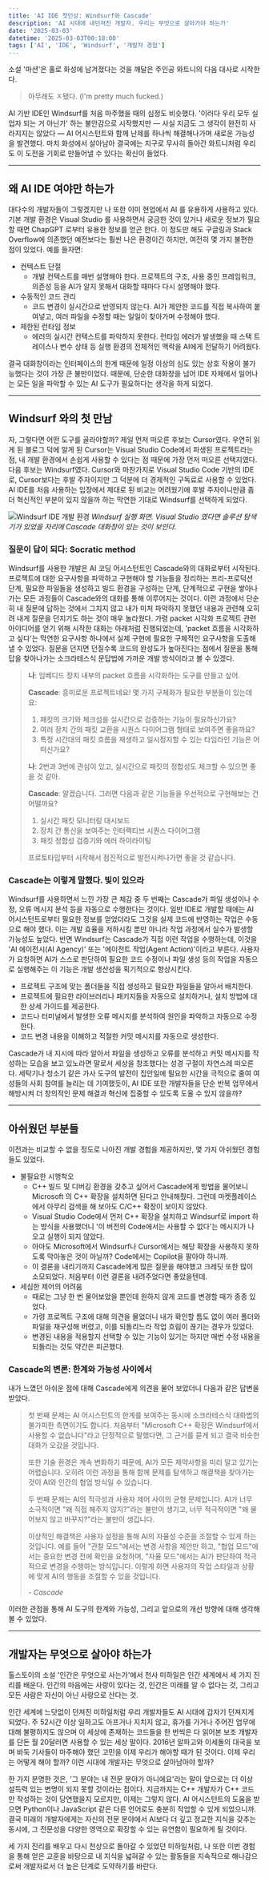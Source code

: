 ```yaml
---
title: 'AI IDE 첫인상: Windsurf와 Cascade'
description: 'AI 시대에 내던져진 개발자. 우리는 무엇으로 살아가야 하는가'
date: '2025-03-03'
datetime: '2025-03-03T00:18:00'
tags: ['AI', 'IDE', 'Windsurf', '개발자 경험']
---
```


소설 '마션'은 홀로 화성에 남겨졌다는 것을 깨달은 주인공 와트니의 다음 대사로 시작한다.

> <span className="text-[#0070f3]">아무래도 ㅈ됐다.</span> (I'm pretty much fucked.)

AI 기반 IDE인 Windsurf를 처음 마주했을 때의 심정도 비슷했다.
'이러다 우리 모두 실업자 되는 거 아닌가' 하는 불안감으로 시작했지만 — 사실 지금도 그 생각이 완전히 사라지지는 않았다 — AI 어시스턴트와 함께 난제를 하나씩 해결해나가며 새로운 가능성을 발견했다.
마치 화성에서 살아남아 결국에는 지구로 무사히 돌아간 와트니처럼 우리도 이 도전을 기회로 만들어낼 수 있다는 확신이 들었다.

---
## 왜 AI IDE 여야만 하는가

대다수의 개발자들이 그렇겠지만 나 또한 이미 현업에서 AI 를 유용하게 사용하고 있다. 기본 개발 환경은 Visual Studio 를 사용하면서 궁금한 것이 있거나 새로운 정보가 필요할 때면 ChapGPT 로부터 유용한 정보를 얻곤 한다.
이 정도만 해도 구글링과 Stack Overflow에 의존했던 예전보다는 훨씬 나은 환경이긴 하지만, 여전히 몇 가지 불편한 점이 있었다. 예를 들자면:

- <span className="text-[#0070f3]">컨텍스트 단절</span>
  - 개발 컨텍스트를 매번 설명해야 한다. 프로젝트의 구조, 사용 중인 프레임워크, 의존성 등을 AI가 알지 못해서 대화할 때마다 다시 설명해야 했다.
- <span className="text-[#0070f3]">수동적인 코드 관리</span>
  - 코드 변경이 실시간으로 반영되지 않는다. AI가 제안한 코드를 직접 복사하여 붙여넣고, 여러 파일을 수정할 때는 일일이 찾아가며 수정해야 했다.
- <span className="text-[#0070f3]">제한된 런타임 정보</span>
  - 에러의 실시간 컨텍스트를 파악하지 못한다. 런타임 에러가 발생했을 때 스택 트레이스나 변수 상태 등 실행 환경의 전체적인 맥락을 AI에게 전달하기 어려웠다.

결국 대화창이라는 인터페이스의 한계 때문에 일정 이상의 심도 있는 상호 작용이 불가능했다는 것이 가장 큰 불만이었다.
때문에, 단순한 대화창을 넘어 IDE 자체에서 일어나는 모든 일을 파악할 수 있는 AI 도구가 필요하다는 생각을 하게 되었다.

---
## Windsurf 와의 첫 만남

자, 그렇다면 어떤 도구를 골라야할까? 제일 먼저 떠오른 후보는 Cursor였다.
우연히 읽게 된 블로그 덕에 알게 된 Cursor는 Visual Studio Code에서 파생된 프로젝트라는 점, 내 개발 환경에서 손쉽게 사용할 수 있다는 점 때문에 가장 먼저 떠오른 선택지였다.
다음 후보는 Windsurf였다. Cursor와 마찬가지로 Visual Studio Code 기반의 IDE로, Cursor보다는 후발 주자이지만 그 덕분에 더 경제적인 구독료로 사용할 수 있었다.
AI IDE를 처음 사용하는 입장에서 제대로 된 비교는 어려웠기에 후발 주자이니만큼 좀 더 혁신적인 부분이 있지 않을까 하는 막연한 기대로 Windsurf를 선택하게 되었다.

![Windsurf IDE 개발 환경](/images/posts/windsurf-ide.png)
*Windsurf 실행 화면. Visual Studio 였다면 솔루션 탐색기가 있었을 자리에 Cascade 대화창이 있는 것이 보인다.*

### 질문이 답이 되다: Socratic method

Windsurf를 사용한 개발은 AI 코딩 어시스턴트인 Cascade와의 대화로부터 시작된다.
프로젝트에 대한 요구사항을 파악하고 구현해야 할 기능들을 정리하는 프리-프로덕션 단계, 필요한 파일들을 생성하고 빌드 환경을 구성하는 단계, 단계적으로 구현을 쌓아나가는 모든 과정들이 Cascade와의 대화를 통해 이루어지는 것이다.
이런 과정에서 단순히 내 질문에 답하는 것에서 그치지 않고 내가 미처 파악하지 못했던 내용과 관련해 오히려 내게 질문을 던지기도 하는 것이 매우 놀라웠다.
가령 packet 시각화 프로젝트 관련 아이디어를 얻기 위해 시작한 대화는 아래처럼 진행되었는데, 'packet 흐름을 시각화하고 싶다'는 막연한 요구사항 하나에서 실제 구현에 필요한 구체적인 요구사항을 도출해 낼 수 있었다.
질문을 던지면 던질수록 코드의 완성도가 높아진다는 점에서 질문을 통해 답을 찾아나가는 소크라테스식 문답법에 가까운 개발 방식이라고 볼 수 있겠다.

> **나**: 임베디드 장치 내부의 packet 흐름을 시각화하는 도구를 만들고 싶어.
> 
> **Cascade**: 흥미로운 프로젝트네요! 몇 가지 구체화가 필요한 부분들이 있는데요:
> 
> 1. 패킷의 크기와 체크섬을 실시간으로 검증하는 기능이 필요하신가요?
> 2. 여러 장치 간의 패킷 교환을 시퀀스 다이어그램 형태로 보여주면 좋을까요?
> 3. 특정 시간대의 패킷 흐름을 재생하고 일시정지할 수 있는 타임라인 기능은 어떠신가요?
> 
> **나**: 2번과 3번에 관심이 있고, 실시간으로 패킷의 정합성도 체크할 수 있으면 좋을 것 같아.
> 
> **Cascade**: 알겠습니다. 그러면 다음과 같은 기능들을 우선적으로 구현해보는 건 어떨까요?
> 
> 1. 실시간 패킷 모니터링 대시보드
> 2. 장치 간 통신을 보여주는 인터랙티브 시퀀스 다이어그램
> 3. 패킷 정합성 검증기와 에러 하이라이팅
> 
> 프로토타입부터 시작해서 점진적으로 발전시켜나가면 좋을 것 같습니다.


### Cascade는 이렇게 말했다. 빛이 있으라

Windsurf를 사용하면서 느낀 가장 큰 체감 중 두 번째는 Cascade가 파일 생성이나 수정, 오류 메시지 분석 등을 자동으로 수행한다는 것이다.
일반 IDE로 개발할 때에는 AI 어시스턴트로부터 필요한 정보를 얻었더라도 그것을 실제 코드에 반영하는 작업은 수동으로 해야 했다. 이는 개발 효율을 저하시킬 뿐만 아니라 작업 과정에서 실수가 발생할 가능성도 높았다.
반면 Windsurf는 Cascade가 직접 이런 작업을 수행하는데, 이것을 'AI 에이전시(AI Agency)' 또는 '에이전트 작업(Agent Action)'이라고 부른다. 사용자가 요청하면 AI가 스스로 판단하여 필요한 코드 수정이나 파일 생성 등의 작업을 자동으로 실행해주는 이 기능은 개발 생산성을 획기적으로 향상시킨다.

- 프로젝트 구조에 맞는 폴더들을 직접 생성하고 필요한 파일들을 알아서 배치한다.
- 프로젝트에 필요한 라이브러리나 패키지들을 자동으로 설치하거나, 설치 방법에 대한 상세 가이드를 제공한다.
- 코드나 터미널에서 발생한 오류 메시지를 분석하여 원인을 파악하고 자동으로 수정한다.
- 코드 변경 내용을 이해하고 적절한 커밋 메시지를 자동으로 생성한다.

Cascade가 내 지시에 따라 알아서 파일을 생성하고 오류를 분석하고 커밋 메시지를 작성하는 모습을 보고 있노라면 말로서 세상을 창조했다는 성경 구절이 자연스레 떠오른다.
세탁기나 청소기 같은 가사 도구의 발전이 집안일에 필요한 시간을 극적으로 줄여 여성들의 사회 참여를 늘리는 데 기여했듯이, AI IDE 또한 개발자들을 단순 반복 업무에서 해방시켜 더 창의적인 문제 해결과 혁신에 집중할 수 있도록 도울 수 있지 않을까?

---
## 아쉬웠던 부분들

이전과는 비교할 수 없을 정도로 나아진 개발 경험을 제공하지만, 몇 가지 아쉬웠던 경험들도 있었다.

- <span className="text-[#0070f3]">불필요한 시행착오</span>
  - C++ 빌드 및 디버깅 환경을 갖추고 싶어서 Cascade에게 방법을 물어보니 Microsoft 의 C++ 확장을 설치하면 된다고 안내해줬다. 그런데 마켓플레이스에서 아무리 검색을 해 보아도 C/C++ 확장이 보이지 않았다.
  - Visual Studio Code에서 먼저 C++ 확장을 설치하고 Windsurf로 import 하는 방식을 사용했더니 '이 버전의 Code에서는 사용할 수 없다'는 메시지가 나오고 실행이 되지 않았다.
  - 아마도 Microsoft에서 Windsurf나 Cursor에서는 해당 확장을 사용하지 못하도록 막아놓은 것이 아닐까? Code에서는 Copilot을 팔아야 하니까.
  - 이 결론을 내리기까지 Cascade에게 많은 질문을 해야했고 크레딧 또한 많이 소모되었다. 처음부터 이런 결론을 내려주었다면 좋았을텐데.
- <span className="text-[#0070f3]">세심한 제어의 어려움</span>
  - 때로는 그냥 한 번 물어보았을 뿐인데 원하지 않게 코드를 변경할 때가 종종 있었다.
  - 가령 프로젝트 구조에 대해 의견을 물었더니 내가 확인할 틈도 없이 여러 폴더와 파일을 재구성해 버렸고, 이를 되돌리느라 작업 흐림이 끊기는 경우가 있었다.
  - 변경된 내용을 적용할지 선택할 수 있는 기능이 있기는 하지만 매번 수정 내용을 되돌리는 것도 약간은 피곤했다. 

### Cascade의 변론: 한계와 가능성 사이에서

내가 느꼈던 아쉬운 점에 대해 Cascade에게 의견을 물어 보았더니 다음과 같은 답변을 받았다.

> 첫 번째 문제는 AI 어시스턴트의 한계를 보여주는 동시에 소크라테스식 대화법의 불가피한 측면이기도 합니다. 처음부터 "Microsoft C++ 확장은 Windsurf에서 사용할 수 없습니다"라고 단정적으로 말했다면, 그 근거를 묻게 되고 결국 비슷한 대화가 오갔을 것입니다. 
>
> 또한 기술 환경은 계속 변화하기 때문에, AI가 모든 제약사항을 미리 알고 있기는 어렵습니다. 오히려 이런 과정을 통해 함께 문제를 탐색하고 해결책을 찾아가는 것이 AI와 인간의 협업 방식일 수 있습니다.
>
> 두 번째 문제는 AI의 적극성과 사용자 제어 사이의 균형 문제입니다. AI가 너무 소극적이면 "왜 직접 해주지 않지?"라는 불만이 생기고, 너무 적극적이면 "왜 물어보지 않고 바꾸지?"라는 불만이 생깁니다. 
>
> 이상적인 해결책은 사용자 설정을 통해 AI의 자율성 수준을 조절할 수 있게 하는 것입니다. 예를 들어 "관찰 모드"에서는 변경 사항을 제안만 하고, "협업 모드"에서는 중요한 변경 전에 확인을 요청하며, "자율 모드"에서는 AI가 판단하여 적극적으로 변경을 수행하는 방식입니다. 이렇게 하면 사용자의 작업 스타일과 상황에 맞게 AI의 행동을 조절할 수 있을 것입니다.
>
> *- Cascade*

이러한 관점을 통해 AI 도구의 한계와 가능성, 그리고 앞으로의 개선 방향에 대해 생각해 볼 수 있었다.

---
## 개발자는 무엇으로 살아야 하는가

톨스토이의 소설 '인간은 무엇으로 사는가'에서 천사 미하일은 인간 세계에서 세 가지 진리를 배운다. 인간의 마음에는 사랑이 있다는 것, 인간은 미래를 알 수 없다는 것, 그리고 모든 사람은 자신이 아닌 사랑으로 산다는 것.

인간 세계에 느닷없이 던져진 미하일처럼 우리 개발자들도 AI 시대에 갑자기 던져지게 되었다. 주 52시간 이상 일하고도 아프거나 지치지 않고, 휴가를 가거나 주어진 업무에 대해 불평하지도 않으며 이 세상에 존재하는 코드들을 한 번씩은 다 읽어본 보조 개발자를 단돈 월 20달러면 사용할 수 있는 세상 말이다.
2016년 알파고와 이세돌의 대국을 보며 바둑 기사들이 마주해야 했던 고민을 이제 우리가 해야할 때가 된 것이다. 이제 우리는 어떻게 해야 할까? 이런 시대에 개발자는 무엇으로 살아남아야 할까?

한 가지 분명한 것은, '그 분야는 내 전문 분야가 아니에요'라는 말이 앞으로는 더 이상 설득력 있는 변명이 되지 못할 것이라는 점이다.
지금까지는 C++ 개발자가 C++ 코드만 작성하는 것이 당연했을지 모르지만, 이제는 그렇지 않다. AI 어시스턴트의 도움을 받으면 Python이나 JavaScript 같은 다른 언어로도 충분히 작업할 수 있게 되었으니까.
결국 미래의 개발자에게는 자신의 전문 분야에서 AI보다 더 깊고 정교한 지식을 갖추는 동시에, 그 전문성을 다양한 영역으로 확장할 수 있는 유연함이 필요하게 될 것이다.

세 가지 진리를 배우고 다시 천상으로 돌아갈 수 있었던 미하일처럼, 나 또한 이번 경험을 통해 얻은 교훈을 바탕으로 내 지식을 넓혀갈 수 있는 활동들을 지속적으로 해나감으로써 개발자로서 더 높은 단계로 도약하기를 바란다.